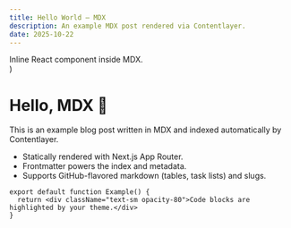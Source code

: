 ```yaml
---
title: Hello World — MDX
description: An example MDX post rendered via Contentlayer.
date: 2025-10-22
---
```


  <div className="p-4 rounded-lg bg-indigo-50 text-indigo-800 dark:bg-indigo-900/40 dark:text-indigo-200">
    Inline React component inside MDX.
  </div>
)

# Hello, MDX 👋

This is an example blog post written in MDX and indexed automatically by Contentlayer.

- Statically rendered with Next.js App Router.
- Frontmatter powers the index and metadata.
- Supports GitHub-flavored markdown (tables, task lists) and slugs.

```tsx
export default function Example() {
  return <div className="text-sm opacity-80">Code blocks are highlighted by your theme.</div>
}
```

<Note />
